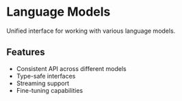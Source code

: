 # Language Models

Unified interface for working with various language models.

## Features

- Consistent API across different models
- Type-safe interfaces
- Streaming support
- Fine-tuning capabilities
